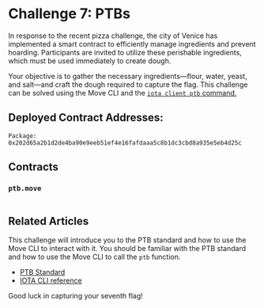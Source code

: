 




# Challenge 7: PTBs

In response to the recent pizza challenge, the city of Venice has implemented a smart contract to efficiently manage ingredients and prevent hoarding. Participants are invited to utilize these perishable ingredients, which must be used immediately to create dough. 

Your objective is to gather the necessary ingredients—flour, water, yeast, and salt—and craft the dough required to capture the flag. This challenge can be solved using the Move CLI and the [`iota client ptb` command.](../../references/cli/ptb.mdx)

## Deployed Contract Addresses:
```
Package: 0x202d65a2b1d2de4ba90e9eeb51ef4e16fafdaaa5c8b1dc3cbd8a935e5eb4d25c
```

## Contracts

### `ptb.move`
```move file=<rootDir>/docs/examples/move/ctf/challenge_7/sources/ptb.move
```


## Related Articles

This challenge will introduce you to the PTB standard and how to use the Move CLI to interact with it. You should be familiar with the PTB standard and how to use the Move CLI to call the `ptb` function.

- [PTB Standard](../iota-101/transactions/ptb/working-with-ptbs.mdx)
- [IOTA CLI reference](../../references/cli/ptb.mdx)



Good luck in capturing your seventh flag!



<ChallengeVerifier expectedObjectType="0x202d65a2b1d2de4ba90e9eeb51ef4e16fafdaaa5c8b1dc3cbd8a935e5eb4d25c::ptb::Flag" />